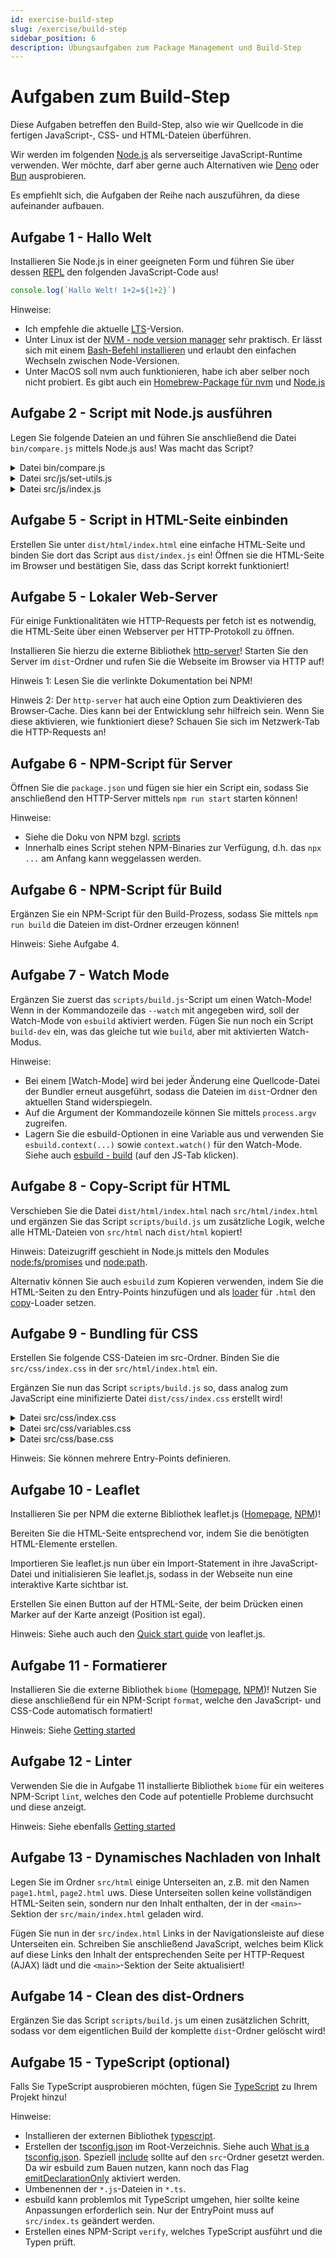 ```yaml
---
id: exercise-build-step
slug: /exercise/build-step
sidebar_position: 6
description: Übungsaufgaben zum Package Management und Build-Step
---
```



# Aufgaben zum Build-Step

Diese Aufgaben betreffen den Build-Step, also wie wir Quellcode in 
die fertigen JavaScript-, CSS- und HTML-Dateien überführen.

Wir werden im folgenden [Node.js](https://nodejs.org/) als serverseitige
JavaScript-Runtime verwenden. Wer möchte, darf aber gerne auch Alternativen
wie [Deno](https://deno.com/) oder [Bun](https://bun.sh/) ausprobieren.

Es empfiehlt sich, die Aufgaben der Reihe nach auszuführen, da diese aufeinander
aufbauen.

## Aufgabe 1 - Hallo Welt

Installieren Sie Node.js in einer geeigneten Form und führen Sie über dessen
[REPL](https://en.wikipedia.org/wiki/Read%E2%80%93eval%E2%80%93print_loop) den
folgenden JavaScript-Code aus!

```js
console.log(`Hallo Welt! 1+2=${1+2}`)
```

Hinweise:

* Ich empfehle die aktuelle [LTS](https://en.wikipedia.org/wiki/Long-term_support)-Version.
* Unter Linux ist der [NVM - node version manager](https://github.com/nvm-sh/nvm)
  sehr praktisch. Er lässt sich mit einem [Bash-Befehl installieren](https://github.com/nvm-sh/nvm?tab=readme-ov-file#install--update-script)
  und erlaubt den einfachen Wechseln zwischen Node-Versionen.
* Unter MacOS soll nvm auch funktionieren, habe ich aber selber noch nicht probiert.
  Es gibt auch ein [Homebrew-Package für nvm](https://formulae.brew.sh/formula/nvm)
  und [Node.js](https://formulae.brew.sh/formula/node)

## Aufgabe 2 - Script mit Node.js ausführen

Legen Sie folgende Dateien an und führen Sie anschließend die Datei `bin/compare.js`
mittels Node.js aus! Was macht das Script?

<details>
  <summary>Datei bin/compare.js</summary>

```js
const fs = require("node:fs/promises");
const { setDiff, setIntersect } = require("../src/js/set-utils.js");

async function main() {
  if (process.argv.length !== 4) {
    console.log(`Usage: ${process.argv[0]} ${process.argv[1]} <source> <target>`);
    console.log("  Compares the contents of the files in the source and target folder");
    return;
  }

  const sourceFolder = process.argv[2];
  const targetFolder = process.argv[3];

  const sourceContents = await fs.readdir(sourceFolder, { recursive: true });
  const targetContents = await fs.readdir(targetFolder, { recursive: true });

  const sourceSet = new Set(sourceContents);
  const targetSet = new Set(targetContents);

  const onlyInSource = setDiff(sourceSet, targetSet);
  const onlyInTarget = setDiff(targetSet, sourceSet);
  const commonFiles = setIntersect(sourceSet, targetSet);

  if (onlyInSource.size > 0) {
    console.log("Files only in source that do not exist in target:");
    for (const item of onlyInSource) {
      console.log(`  - ${item}`)
    }
  }

  if (onlyInTarget.size > 0) {
    console.log("Files only in target that do not exist in source:");
    for (const item of onlyInTarget) {
      console.log(`  - ${item}`)
    }
  }

  if (commonFiles.size > 0) {
    console.log("Files that exist in both folders:");
    for (const item of commonFiles) {
      console.log(`  - ${item}`)
    }
  }
}

main().catch(e => {
  console.error("Failed to run script", e);
  process.exit(1);
});
```
</details>

<details>
  <summary>Datei src/js/set-utils.js</summary>
```js
/**
 * Computes the set difference a \ b.
 * @param {Set<string>} a First set.
 * @param {Set<string>} b Second set.
 * @returns {Set<string>} b The difference a \ b.
 */
function setDiff(a ,b) {
  const diff = new Set(a);
  b.forEach(x => diff.delete(x));
  return diff;
}

/**
 * Computes the set intersection a ^ b.
 * @param {Set<string>} a First set.
 * @param {Set<string>} b Second set.
 * @returns {Set<string>} b The intersection a ^ b.
 */
function setIntersect(a ,b) {
  const intersect = new Set();
  a.forEach(x => b.has(x) && intersect.add(x));
  return intersect;
}

module.exports.setDiff = setDiff;
module.exports.setIntersect = setIntersect;
```
</details>


## Aufgabe 3 - ESM mit Node.js ausführen

Wandeln Sie das Dateien aus Aufgabe 2 in
[ESM](https://developer.mozilla.org/en-US/docs/Web/JavaScript/Guide/Modules) um!

Sie werden feststellen, dass sich die Dateien dann entweder nicht mehr ausführen
lassen oder Warnungen beim Ausführen ausgegeben werden.

Um das zu beheben, legen Sie die Datei [package.json](https://docs.npmjs.com/cli/v11/configuring-npm/package-json)
an. Neben grundlegenden Eigenschaften wie `name`,`description` und `version` müssen
Sie hier `"type": "module"` eintragen.

Hinweis: ESM verwendet `import`-Statements statt `require` und `export`-Statements statt `module.exports`.

## Aufgabe 4 - Externe Bibliothek einbinden

Installieren Sie die externe Bibliothek esbuild ([Homepage](https://esbuild.github.io/), [NPM](https://www.npmjs.com/package/esbuild))!
Legen Sie anschließend folgende Dateien an und führen Sie die Datei `scripts/build.js` aus!
Führen Sie nun auch die Datei `dist/index.js` aus! Was macht das Script?

<details>
  <summary>Datei scripts/build.js</summary>
```js
import * as esbuild from "esbuild";

const buildResult = await esbuild.build({
    entryPoints: ["src/js/index.js"],
    outdir: "dist",
    bundle: true,
    target: "es2020",
    minify: true,
    write: true,
    logLevel: "info",
});

console.log(`Build finished with ${buildResult.errors.length} errors, ${buildResult.warnings.length} warnings`);
```
</details>

<details>
  <summary>Datei src/js/index.js</summary>
```js
import { factorial } from "./factorial.js";

for (let i = 0n; i <= 20n; i++) {
  console.log(`${i}! = ${factorial(i)}`);
}
```
</details>

<details>
  <summary>Datei src/js/factorial.js</summary>
```js
export function factorial(x) {
  return x > 1n ? x * factorial(x - 1n) : 1n;
}
```
</details>

## Aufgabe 5 - Script in HTML-Seite einbinden

Erstellen Sie unter `dist/html/index.html` eine einfache HTML-Seite und
binden Sie dort das Script aus `dist/index.js` ein! Öffnen sie die HTML-Seite
im Browser und bestätigen Sie, dass das Script korrekt funktioniert!

## Aufgabe 5 - Lokaler Web-Server

Für einige Funktionalitäten wie HTTP-Requests per fetch ist es notwendig,
die HTML-Seite über einen Webserver per HTTP-Protokoll zu öffnen.

Installieren Sie hierzu die externe Bibliothek [http-server](https://www.npmjs.com/package/http-server)!
Starten Sie den Server im `dist`-Ordner und rufen Sie die Webseite im Browser
via HTTP auf!

Hinweis 1: Lesen Sie die verlinkte Dokumentation bei NPM!

Hinweis 2: Der `http-server` hat auch eine Option zum Deaktivieren des Browser-Cache.
Dies kann bei der Entwicklung sehr hilfreich sein. Wenn Sie diese aktivieren,
wie funktioniert diese? Schauen Sie sich im Netzwerk-Tab die HTTP-Requests an!

## Aufgabe 6 - NPM-Script für Server

Öffnen Sie die `package.json` und fügen sie hier ein Script ein, sodass Sie
anschließend den HTTP-Server mittels `npm run start` starten können!

Hinweise:
 * Siehe die Doku von NPM bzgl. [scripts](https://docs.npmjs.com/cli/v11/using-npm/scripts)
 * Innerhalb eines Script stehen NPM-Binaries zur Verfügung, d.h. das `npx ...` am Anfang kann weggelassen werden.

## Aufgabe 6 - NPM-Script für Build

Ergänzen Sie ein NPM-Script für den Build-Prozess, sodass Sie mittels `npm run build`
die Dateien im dist-Ordner erzeugen können!

Hinweis: Siehe Aufgabe 4.

## Aufgabe 7 - Watch Mode

Ergänzen Sie zuerst das `scripts/build.js`-Script um einen Watch-Mode! Wenn in der
Kommandozeile das `--watch` mit angegeben wird, soll der Watch-Mode von `esbuild`
aktiviert werden. Fügen Sie nun noch ein Script `build-dev` ein, was das gleiche
tut wie `build`, aber mit aktivierten Watch-Modus.

Hinweise:
  * Bei einem [Watch-Mode] wird bei jeder Änderung eine Quellcode-Datei der Bundler
    erneut ausgeführt, sodass die Dateien im `dist`-Ordner den aktuellen Stand
    widerspiegeln.
  * Auf die Argument der Kommandozeile können Sie mittels `process.argv` zugreifen.
  * Lagern Sie die esbuild-Optionen in eine Variable aus und verwenden Sie
    `esbuild.context(...)` sowie `context.watch()` für den Watch-Mode. Siehe
    auch [esbuild - build](https://esbuild.github.io/api/#build) (auf den JS-Tab klicken).

## Aufgabe 8 - Copy-Script für HTML

Verschieben Sie die Datei `dist/html/index.html` nach `src/html/index.html` und
ergänzen Sie das Script `scripts/build.js` um zusätzliche Logik, welche alle HTML-Dateien
von `src/html` nach `dist/html` kopiert!

Hinweis: Dateizugriff geschieht in Node.js mittels den Modules
[node:fs/promises](https://nodejs.org/dist/latest-v10.x/docs/api/fs.html#fs_fs_promises_api)
und [node:path](https://nodejs.org/dist/latest-v10.x/docs/api/path.html).

Alternativ können Sie auch `esbuild` zum Kopieren verwenden, indem Sie die HTML-Seiten
zu den Entry-Points hinzufügen und als [loader](https://esbuild.github.io/api/#loader)
für `.html` den [copy](https://esbuild.github.io/content-types/#copy)-Loader setzen.

## Aufgabe 9 - Bundling für CSS 

Erstellen Sie folgende CSS-Dateien im src-Ordner. Binden Sie die `src/css/index.css`
in der `src/html/index.html` ein.

Ergänzen Sie nun das Script `scripts/build.js` so, dass analog zum JavaScript eine
minifizierte Datei `dist/css/index.css` erstellt wird!

<details>
<summary>Datei src/css/index.css</summary>
```css
@import url("./variables.css");
@import url("./base.css");
```
</details>

<details>
<summary>Datei src/css/variables.css</summary>
```css
:root {
  --font-size: 20px;
  --theme-color: blue;
}
```
</details>

<details>
<summary>Datei src/css/base.css</summary>
```css
html {
  font-size: var(--font-size);
  color: var(--theme-color);
}
```
</details>

Hinweis: Sie können mehrere Entry-Points definieren.

## Aufgabe 10 - Leaflet

Installieren Sie per NPM die externe Bibliothek leaflet.js
([Homepage](https://leafletjs.com/), [NPM](https://www.npmjs.com/package/leaflet))!

Bereiten Sie die HTML-Seite entsprechend vor, indem Sie die benötigten HTML-Elemente
erstellen.

Importieren Sie leaflet.js nun über ein Import-Statement in ihre JavaScript-Datei
und initialisieren Sie leaflet.js, sodass in der Webseite nun eine interaktive
Karte sichtbar ist.

Erstellen Sie einen Button auf der HTML-Seite, der beim Drücken einen Marker
auf der Karte anzeigt (Position ist egal).

Hinweis: Siehe auch auch den [Quick start guide](https://leafletjs.com/examples/quick-start/)
von leaflet.js.

## Aufgabe 11 - Formatierer

Installieren Sie die externe Bibliothek `biome` ([Homepage](https://biomejs.dev/), [NPM](https://www.npmjs.com/package/@biomejs/biome))!
Nutzen Sie diese anschließend für ein NPM-Script `format`, welche den JavaScript-
und CSS-Code automatisch formatiert!

Hinweis: Siehe [Getting started](https://biomejs.dev/guides/getting-started/)

## Aufgabe 12 - Linter

Verwenden Sie die in Aufgabe 11 installierte Bibliothek `biome` für ein weiteres
NPM-Script `lint`, welches den Code auf potentielle Probleme durchsucht und
diese anzeigt.

Hinweis: Siehe ebenfalls [Getting started](https://biomejs.dev/guides/getting-started/)

## Aufgabe 13 - Dynamisches Nachladen von Inhalt

Legen Sie im Ordner `src/html` einige Unterseiten an, z.B. mit den Namen `page1.html`,
`page2.html` uws. Diese Unterseiten sollen keine vollständigen HTML-Seiten sein,
sondern nur den Inhalt enthalten, der in der `<main>`-Sektion der `src/main/index.html`
geladen wird.

Fügen Sie nun in der `src/index.html` Links in der Navigationsleiste auf diese
Unterseiten ein. Schreiben Sie anschließend JavaScript, welches beim Klick auf
diese Links den Inhalt der entsprechenden Seite per HTTP-Request (AJAX) lädt
und die `<main>`-Sektion der Seite aktualisiert!

## Aufgabe 14 - Clean des dist-Ordners

Ergänzen Sie das Script `scripts/build.js` um einen zusätzlichen Schritt, sodass
vor dem eigentlichen Build der komplette `dist`-Ordner gelöscht wird!

## Aufgabe 15 - TypeScript (optional)

Falls Sie TypeScript ausprobieren möchten, fügen Sie
[TypeScript](https://www.typescriptlang.org/) zu Ihrem Projekt hinzu!

Hinweise:

* Installieren der externen Bibliothek [typescript](https://npmjs.com/package/typescript).
* Erstellen der [tsconfig.json](https://www.typescriptlang.org/tsconfig/) im Root-Verzeichnis.
  Siehe auch [What is a tsconfig.json](https://www.typescriptlang.org/docs/handbook/tsconfig-json.html).
  Speziell [include](https://www.typescriptlang.org/tsconfig/#include) sollte
  auf den `src`-Ordner gesetzt werden. Da wir esbuild zum Bauen nutzen, kann
  noch das Flag [emitDeclarationOnly](https://www.typescriptlang.org/tsconfig/#emitDeclarationOnly)
  aktiviert werden.
* Umbenennen der `*.js`-Dateien in `*.ts`.
* esbuild kann problemlos mit TypeScript umgehen, hier sollte keine Anpassungen
  erforderlich sein. Nur der EntryPoint muss auf `src/index.ts` geändert werden.
* Erstellen eines NPM-Script `verify`, welches TypeScript ausführt und die Typen
  prüft.
